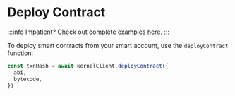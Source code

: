 # Deploy Contract

:::info
Impatient?  Check out [complete examples here](https://github.com/zerodevapp/kernel.js-examples/blob/main/deploy-contract/main.ts).
:::

To deploy smart contracts from your smart account, use the `deployContract` function:

```typescript
const txnHash = await kernelClient.deployContract({
  abi,
  bytecode,
})
```
